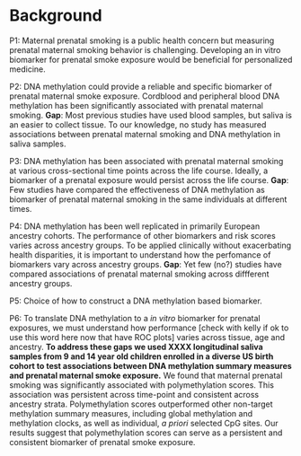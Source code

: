 # Background

P1: Maternal prenatal smoking is a public health concern but measuring prenatal maternal smoking behavior is challenging. Developing an in vitro biomarker for prenatal smoke exposure would be beneficial for personalized medicine.  

P2: DNA methylation could provide a reliable and specific biomarker of prenatal maternal smoke exposure. Cordblood and peripheral blood DNA methylation has been significantly associated with prenatal maternal smoking. **Gap**: Most previous studies have used blood samples, but saliva is an easier to collect tissue. To our knowledge, no study has measured associations between prenatal maternal smoking and DNA methylation in saliva samples.  

P3: DNA methylation has been associated with prenatal maternal smoking at various cross-sectional time points across the life course. Ideally, a biomarker of a prenatal exposure would persist across the life course. **Gap**: Few studies have compared the effectiveness of DNA methylation as biomarker of prenatal maternal smoking in the same individuals at different times.  

P4: DNA methylation has been well replicated in primarily European ancestry cohorts. The performance of other biomarkers and risk scores varies across ancestry groups. To be applied clinically without exacerbating health disparities, it is important to understand how the perfomance of biomarkers vary across ancestry groups. **Gap**: Yet few (no?) studies have compared associations of prenatal maternal smoking across diffferent ancestry groups.

P5: Choice of how to construct a DNA methylation based biomarker. 

P6: To translate DNA methylation to a *in vitro* biomarker for prenatal exposures, we must understand how performance [check with kelly if ok to use this word here now that have ROC plots] varies across tissue, age and ancestry. **To address these gaps we used XXXX longitudinal saliva samples from 9 and 14 year old children enrolled in a  diverse US birth cohort to test associations between DNA methylation summary measures and prenatal maternal smoke exposure.**  We found that maternal prenatal smoking was significantly associated with polymethylation scores. This association was persistent across time-point and consistent across ancestry strata. Polymethylation scores outperformed other non-target methylation summary measures, including global methylation and methylation clocks, as well as individual, *a priori* selected CpG sites. Our results suggest that polymethylation scores can serve as a persistent and consistent biomarker of prenatal smoke exposure.    